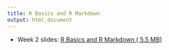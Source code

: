 ```yaml
---
title: R Basics and R Markdown
output: html_document
---
```


- Week 2 slides: [R Basics and R Markdown ( <i class="far fa-file-pdf"></i> 5.5 MB)](../../files/slides/02_R-basics.pdf)
